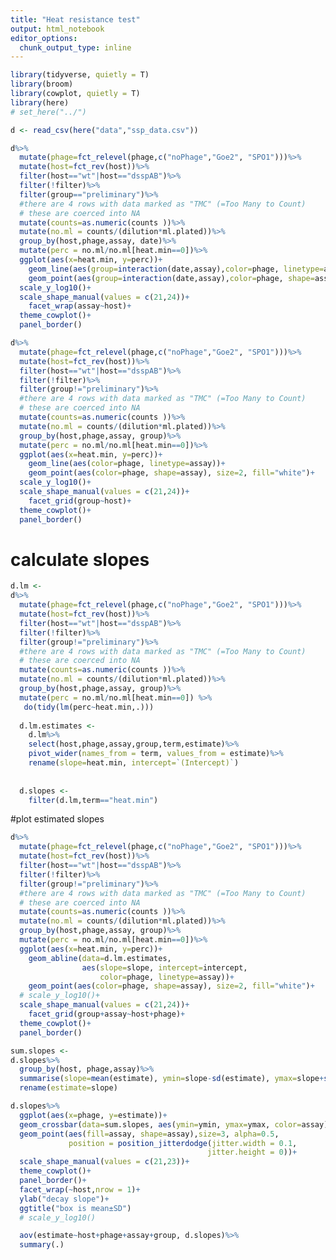 ```yaml
---
title: "Heat resistance test"
output: html_notebook
editor_options: 
  chunk_output_type: inline
---
```



```r
library(tidyverse, quietly = T)
library(broom)
library(cowplot, quietly = T)
library(here)
# set_here("../")

```


```r
d <- read_csv(here("data","ssp_data.csv"))

```

```r
d%>%
  mutate(phage=fct_relevel(phage,c("noPhage","Goe2", "SPO1")))%>%
  mutate(host=fct_rev(host))%>%
  filter(host=="wt"|host=="dsspAB")%>%
  filter(!filter)%>%
  filter(group=="preliminary")%>%
  #there are 4 rows with data marked as "TMC" (=Too Many to Count) 
  # these are coerced into NA
  mutate(counts=as.numeric(counts ))%>%
  mutate(no.ml = counts/(dilution*ml.plated))%>%
  group_by(host,phage,assay, date)%>%
  mutate(perc = no.ml/no.ml[heat.min==0])%>%
  ggplot(aes(x=heat.min, y=perc))+
    geom_line(aes(group=interaction(date,assay),color=phage, linetype=assay))+
    geom_point(aes(group=interaction(date,assay),color=phage, shape=assay), size=2, fill="white")+
  scale_y_log10()+
  scale_shape_manual(values = c(21,24))+
    facet_wrap(assay~host)+
  theme_cowplot()+
  panel_border()
```

```r
d%>%
  mutate(phage=fct_relevel(phage,c("noPhage","Goe2", "SPO1")))%>%
  mutate(host=fct_rev(host))%>%
  filter(host=="wt"|host=="dsspAB")%>%
  filter(!filter)%>%
  filter(group!="preliminary")%>%
  #there are 4 rows with data marked as "TMC" (=Too Many to Count) 
  # these are coerced into NA
  mutate(counts=as.numeric(counts ))%>%
  mutate(no.ml = counts/(dilution*ml.plated))%>%
  group_by(host,phage,assay, group)%>%
  mutate(perc = no.ml/no.ml[heat.min==0])%>%
  ggplot(aes(x=heat.min, y=perc))+
    geom_line(aes(color=phage, linetype=assay))+
    geom_point(aes(color=phage, shape=assay), size=2, fill="white")+
  scale_y_log10()+
  scale_shape_manual(values = c(21,24))+
    facet_grid(group~host)+
  theme_cowplot()+
  panel_border()
```

# calculate slopes

```r
d.lm <- 
d%>%
  mutate(phage=fct_relevel(phage,c("noPhage","Goe2", "SPO1")))%>%
  mutate(host=fct_rev(host))%>%
  filter(host=="wt"|host=="dsspAB")%>%
  filter(!filter)%>%
  filter(group!="preliminary")%>%
  #there are 4 rows with data marked as "TMC" (=Too Many to Count) 
  # these are coerced into NA
  mutate(counts=as.numeric(counts ))%>%
  mutate(no.ml = counts/(dilution*ml.plated))%>%
  group_by(host,phage,assay, group)%>%
  mutate(perc = no.ml/no.ml[heat.min==0]) %>%
   do(tidy(lm(perc~heat.min,.)))
  
  d.lm.estimates <- 
    d.lm%>%
    select(host,phage,assay,group,term,estimate)%>%
    pivot_wider(names_from = term, values_from = estimate)%>%
    rename(slope=heat.min, intercept=`(Intercept)`)
  
  
  d.slopes <- 
    filter(d.lm,term=="heat.min")
```

#plot estimated slopes
```r
d%>%
  mutate(phage=fct_relevel(phage,c("noPhage","Goe2", "SPO1")))%>%
  mutate(host=fct_rev(host))%>%
  filter(host=="wt"|host=="dsspAB")%>%
  filter(!filter)%>%
  filter(group!="preliminary")%>%
  #there are 4 rows with data marked as "TMC" (=Too Many to Count) 
  # these are coerced into NA
  mutate(counts=as.numeric(counts ))%>%
  mutate(no.ml = counts/(dilution*ml.plated))%>%
  group_by(host,phage,assay, group)%>%
  mutate(perc = no.ml/no.ml[heat.min==0])%>%
  ggplot(aes(x=heat.min, y=perc))+
    geom_abline(data=d.lm.estimates,
                aes(slope=slope, intercept=intercept,
                    color=phage, linetype=assay))+
    geom_point(aes(color=phage, shape=assay), size=2, fill="white")+
  # scale_y_log10()+
  scale_shape_manual(values = c(21,24))+
    facet_grid(group+assay~host+phage)+
  theme_cowplot()+
  panel_border()
```


```r

sum.slopes <- 
d.slopes%>%
  group_by(host, phage,assay)%>%
  summarise(slope=mean(estimate), ymin=slope-sd(estimate), ymax=slope+sd(estimate))%>%
  rename(estimate=slope)

d.slopes%>%
  ggplot(aes(x=phage, y=estimate))+
  geom_crossbar(data=sum.slopes, aes(ymin=ymin, ymax=ymax, color=assay), fill="grey80", position = position_dodge())+
  geom_point(aes(fill=assay, shape=assay),size=3, alpha=0.5,
             position = position_jitterdodge(jitter.width = 0.1,
                                            jitter.height = 0))+
  scale_shape_manual(values = c(21,23))+
  theme_cowplot()+
  panel_border()+
  facet_wrap(~host,nrow = 1)+
  ylab("decay slope")+
  ggtitle("box is mean±SD")
  # scale_y_log10() 
```



```r
  aov(estimate~host+phage+assay+group, d.slopes)%>%
  summary(.)
```